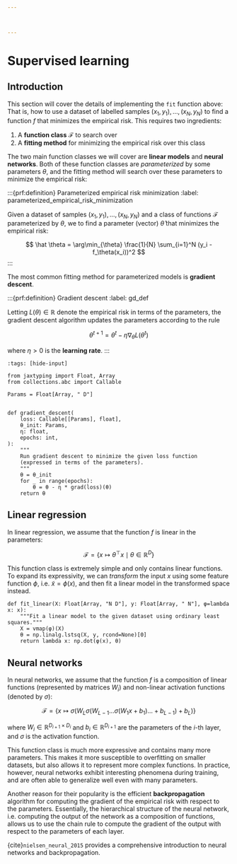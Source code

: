 ```yaml
---



---
```

# Supervised learning

## Introduction

This section will cover the details of implementing the `fit` function above:
That is, how to use a dataset of labelled samples $(x_1, y_1), \dots, (x_N, y_N)$ to find a function $f$ that minimizes the empirical risk.
This requires two ingredients:

1. A **function class** $\mathcal{F}$ to search over
2. A **fitting method** for minimizing the empirical risk over this class

The two main function classes we will cover are **linear models** and **neural networks**.
Both of these function classes are *parameterized* by some parameters $\theta$,
and the fitting method will search over these parameters to minimize the empirical risk:

:::{prf:definition} Parameterized empirical risk minimization
:label: parameterized_empirical_risk_minimization

Given a dataset of samples $(x_1, y_1), \dots, (x_N, y_N)$ and a class of functions $\mathcal{F}$ parameterized by $\theta$,
we to find a parameter (vector) $\hat \theta$ that minimizes the empirical risk:

$$
\hat \theta = \arg\min_{\theta} \frac{1}{N} \sum_{i=1}^N (y_i - f_\theta(x_i))^2
$$
:::

The most common fitting method for parameterized models is **gradient descent**.

:::{prf:definition} Gradient descent
:label: gd_def

Letting $L(\theta) \in \mathbb{R}$ denote the empirical risk in terms of the parameters,
the gradient descent algorithm updates the parameters according to the rule

$$
\theta^{t+1} = \theta^t - \eta \nabla_\theta L(\theta^t)
$$

where $\eta > 0$ is the **learning rate**.
:::

```code-cell
:tags: [hide-input]

from jaxtyping import Float, Array
from collections.abc import Callable
```

```code-cell
Params = Float[Array, " D"]


def gradient_descent(
    loss: Callable[[Params], float],
    θ_init: Params,
    η: float,
    epochs: int,
):
    """
    Run gradient descent to minimize the given loss function
    (expressed in terms of the parameters).
    """
    θ = θ_init
    for _ in range(epochs):
        θ = θ - η * grad(loss)(θ)
    return θ
```

## Linear regression

In linear regression, we assume that the function $f$ is linear in the parameters:

$$
\mathcal{F} = \{ x \mapsto \theta^\top x \mid \theta \in \mathbb{R}^D \}
$$

This function class is extremely simple and only contains linear functions.
To expand its expressivity, we can _transform_ the input $x$ using some feature function $\phi$,
i.e. $\widetilde x = \phi(x)$, and then fit a linear model in the transformed space instead.

```code-cell
def fit_linear(X: Float[Array, "N D"], y: Float[Array, " N"], φ=lambda x: x):
    """Fit a linear model to the given dataset using ordinary least squares."""
    X = vmap(φ)(X)
    θ = np.linalg.lstsq(X, y, rcond=None)[0]
    return lambda x: np.dot(φ(x), θ)
```

## Neural networks

In neural networks, we assume that the function $f$ is a composition of linear functions (represented by matrices $W_i$) and non-linear activation functions (denoted by $\sigma$):

$$
\mathcal{F} = \{ x \mapsto \sigma(W_L \sigma(W_{L-1} \dots \sigma(W_1 x + b_1) \dots + b_{L-1}) + b_L) \}
$$

where $W_i \in \mathbb{R}^{D_{i+1} \times D_i}$ and $b_i \in \mathbb{R}^{D_{i+1}}$ are the parameters of the $i$-th layer, and $\sigma$ is the activation function.

This function class is much more expressive and contains many more parameters.
This makes it more susceptible to overfitting on smaller datasets,
but also allows it to represent more complex functions.
In practice, however, neural networks exhibit interesting phenomena during training,
and are often able to generalize well even with many parameters.

Another reason for their popularity is the efficient **backpropagation** algorithm for computing the gradient of the empirical risk with respect to the parameters.
Essentially, the hierarchical structure of the neural network,
i.e. computing the output of the network as a composition of functions,
allows us to use the chain rule to compute the gradient of the output with respect to the parameters of each layer.

{cite}`nielsen_neural_2015` provides a comprehensive introduction to neural networks and backpropagation.



